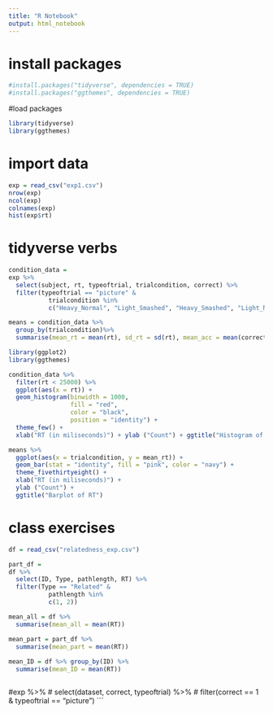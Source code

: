 ```yaml
---
title: "R Notebook"
output: html_notebook
---
```


# install packages

```r
#install.packages("tidyverse", dependencies = TRUE)
#install.packages("ggthemes", dependencies = TRUE)
```
#load packages
```r
library(tidyverse)
library(ggthemes)
```

# import data
```r
exp = read_csv("exp1.csv")
nrow(exp)
ncol(exp)
colnames(exp)
hist(exp$rt)
```
# tidyverse verbs
```r
condition_data = 
exp %>% 
  select(subject, rt, typeoftrial, trialcondition, correct) %>%
  filter(typeoftrial == "picture" &
           trialcondition %in%
           c("Heavy_Normal", "Light_Smashed", "Heavy_Smashed", "Light_Normal"))

means = condition_data %>% 
  group_by(trialcondition)%>%
  summarise(mean_rt = mean(rt), sd_rt = sd(rt), mean_acc = mean(correct))

library(ggplot2)
library(ggthemes)

condition_data %>% 
  filter(rt < 25000) %>%
  ggplot(aes(x = rt)) +
  geom_histogram(binwidth = 1000, 
                 fill = "red", 
                 color = "black", 
                 position = "identity") + 
  theme_few() +
  xlab("RT (in miliseconds)") + ylab ("Count") + ggtitle("Histogram of RT")

means %>%
  ggplot(aes(x = trialcondition, y = mean_rt)) +
  geom_bar(stat = "identity", fill = "pink", color = "navy") +
  theme_fivethirtyeight() +
  xlab("RT (in miliseconds)") + 
  ylab ("Count") + 
  ggtitle("Barplot of RT")
```
# class exercises
```r
df = read_csv("relatedness_exp.csv")
```
```r
part_df = 
df %>% 
  select(ID, Type, pathlength, RT) %>%
  filter(Type == "Related" &
           pathlength %in%
           c(1, 2))

mean_all = df %>% 
  summarise(mean_all = mean(RT))

mean_part = part_df %>% 
  summarise(mean_part = mean(RT))
            
mean_ID = df %>% group_by(ID) %>%
  summarise(mean_ID = mean(RT))



```
  
  
#exp %>% 
 # select(dataset, correct, typeoftrial) %>%
 # filter(correct == 1 & typeoftrial == "picture")
```

